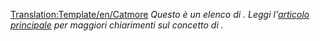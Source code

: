 [[Translation:Template/en/Catmore]]
<noinclude></noinclude>
''Questo è un elenco di {{PAGENAME}}. Leggi l'[[en/{{PAGENAME}}|articolo principale]] per maggiori chiarimenti sul concetto di {{PAGENAME}}.''